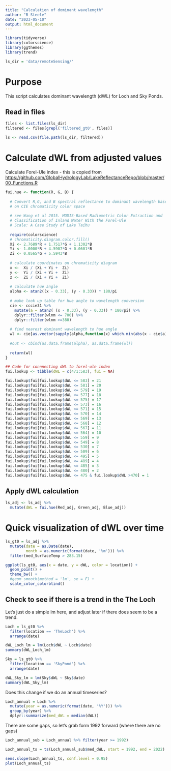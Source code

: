 ```yaml
---
title: "Calculation of dominant wavelength"
author: "B Steele"
date: "2023-05-10"
output: html_document
---
```


```r
library(tidyverse)
library(colorscience)
library(ggthemes)
library(trend)

ls_dir = 'data/remoteSensing/'
```

# Purpose

This script calculates dominant wavelength (dWL) for Loch and Sky Ponds.

## Read in files

```r
files <- list.files(ls_dir)
filtered <- files[grepl('filtered_gt0', files)]

ls <- read.csv(file.path(ls_dir, filtered))
```

# Calculate dWL from adjusted values

Calculate Forel-Ule index - this is copied from <https://github.com/GlobalHydrologyLab/LakeReflectanceRepo/blob/master/00_Functions.R>

```r
fui.hue <- function(R, G, B) {
  
  # Convert R,G, and B spectral reflectance to dominant wavelength based
  # on CIE chromaticity color space
  
  # see Wang et al 2015. MODIS-Based Radiometric Color Extraction and
  # Classification of Inland Water With the Forel-Ule
  # Scale: A Case Study of Lake Taihu
  
  require(colorscience)
  # chromaticity.diagram.color.fill()
  Xi <- 2.7689*R + 1.7517*G + 1.1302*B
  Yi <- 1.0000*R + 4.5907*G + 0.0601*B
  Zi <- 0.0565*G + 5.5943*B
  
  # calculate coordinates on chromaticity diagram
  x <-  Xi / (Xi + Yi +  Zi)
  y <-  Yi / (Xi + Yi +  Zi)
  z <-  Zi / (Xi + Yi +  Zi)
  
  # calculate hue angle
  alpha <- atan2((x - 0.33), (y - 0.33)) * 180/pi
  
  # make look up table for hue angle to wavelength conversion
  cie <- cccie31 %>%
    mutate(a = atan2( (x - 0.33), (y - 0.33)) * 180/pi) %>%
    dplyr::filter(wlnm <= 700) %>%
    dplyr::filter(wlnm >=380)
  
  # find nearest dominant wavelength to hue angle
  wl <- cie[as.vector(sapply(alpha,function(x) which.min(abs(x - cie$a)))), 'wlnm']
  
  #out <- cbind(as.data.frame(alpha), as.data.frame(wl))
  
  return(wl)
}

## Code for connnecting dWL to forel-ule index 
fui.lookup <- tibble(dWL = c(471:583), fui = NA)

fui.lookup$fui[fui.lookup$dWL <= 583] = 21
fui.lookup$fui[fui.lookup$dWL <= 581] = 20
fui.lookup$fui[fui.lookup$dWL <= 579] = 19
fui.lookup$fui[fui.lookup$dWL <= 577] = 18
fui.lookup$fui[fui.lookup$dWL <= 575] = 17
fui.lookup$fui[fui.lookup$dWL <= 573] = 16
fui.lookup$fui[fui.lookup$dWL <= 571] = 15
fui.lookup$fui[fui.lookup$dWL <= 570] = 14
fui.lookup$fui[fui.lookup$dWL <= 569] = 13
fui.lookup$fui[fui.lookup$dWL <= 568] = 12
fui.lookup$fui[fui.lookup$dWL <= 567] = 11
fui.lookup$fui[fui.lookup$dWL <= 564] = 10
fui.lookup$fui[fui.lookup$dWL <= 559] = 9
fui.lookup$fui[fui.lookup$dWL <= 549] = 8
fui.lookup$fui[fui.lookup$dWL <= 530] = 7
fui.lookup$fui[fui.lookup$dWL <= 509] = 6
fui.lookup$fui[fui.lookup$dWL <= 495] = 5
fui.lookup$fui[fui.lookup$dWL <= 489] = 4
fui.lookup$fui[fui.lookup$dWL <= 485] = 3
fui.lookup$fui[fui.lookup$dWL <= 480] = 2
fui.lookup$fui[fui.lookup$dWL <= 475 & fui.lookup$dWL >470] = 1
```

## Apply dWL calculation

```r
ls_adj <- ls_adj %>% 
  mutate(dWL = fui.hue(Red_adj, Green_adj, Blue_adj))
```

# Quick visualization of dWL over time

```r
ls_gt0 = ls_adj %>% 
  mutate(date = as.Date(date),
         month = as.numeric(format(date, '%m'))) %>% 
  filter(med_SurfaceTemp > 283.15) 

ggplot(ls_gt0, aes(x = date, y = dWL, color = location)) +
  geom_point() +
  theme_bw() +
  #geom_smooth(method = 'lm', se = F) +
  scale_color_colorblind()
```

## Check to see if there is a trend in the The Loch

Let's just do a simple lm here, and adjust later if there does seem to be a trend.

```r
Loch = ls_gt0 %>% 
  filter(location == 'TheLoch') %>% 
  arrange(date)

dWL_Loch_lm = lm(Loch$dWL ~ Loch$date)
summary(dWL_Loch_lm)

Sky = ls_gt0 %>% 
  filter(location == 'SkyPond') %>% 
  arrange(date)

dWL_Sky_lm = lm(Sky$dWL ~ Sky$date)
summary(dWL_Sky_lm)
```

Does this change if we do an annual timeseries?

```r
Loch_annual = Loch %>% 
  mutate(year = as.numeric(format(date, '%Y'))) %>% 
  group_by(year) %>% 
  dplyr::summarize(med_dWL = median(dWL))
```

There are some gaps, so let's grab form 1992 forward (where there are no gaps)

```r
Loch_annual_sub = Loch_annual %>% filter(year >= 1992)

Loch_annual_ts = ts(Loch_annual_sub$med_dWL, start = 1992, end = 2022)

sens.slope(Loch_annual_ts, conf.level = 0.95)
plot(Loch_annual_ts)
```
